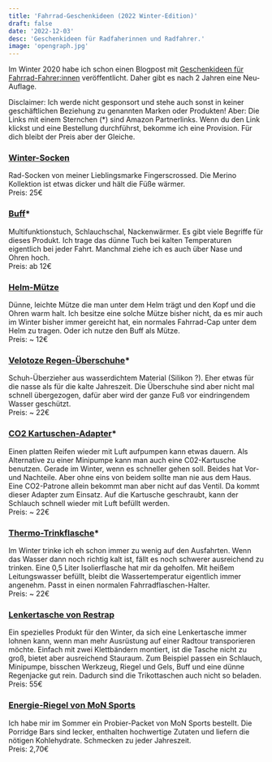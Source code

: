 ```yaml
---
title: 'Fahrrad-Geschenkideen (2022 Winter-Edition)'
draft: false
date: '2022-12-03'
desc: 'Geschenkideen für Radfaherinnen und Radfahrer.'
image: 'opengraph.jpg'
---
```


Im Winter 2020 habe ich schon einen Blogpost mit [Geschenkideen für Fahrrad-Fahrer:innen](fahrrad-geschenkideen) veröffentlicht. Daher gibt es nach 2 Jahren eine Neu-Auflage.

<p className="not-prose text-sm leading-tight">Disclaimer: Ich werde nicht gesponsort und stehe auch sonst in keiner geschäftlichen Beziehung zu genannten Marken oder Produkten! Aber: Die Links mit einem Sternchen (*) sind Amazon Partnerlinks. Wenn du den Link klickst und eine Bestellung durchführst, bekomme ich eine Provision. Für dich bleibt der Preis aber der Gleiche.</p>


### [Winter-Socken](https://fingerscrossed.design/collections/merino-1)
Rad-Socken von meiner Lieblingsmarke Fingerscrossed. Die Merino Kollektion ist etwas dicker und hält die Füße wärmer. <br />
Preis: 25€


### [Buff](https://amzn.to/3VmAS6Z)*
Multifunktionstuch, Schlauchschal, Nackenwärmer. Es gibt viele Begriffe für dieses Produkt. Ich trage das dünne Tuch bei kalten Temperaturen eigentlich bei jeder Fahrt. Manchmal ziehe ich es auch über Nase und Ohren hoch.<br />
Preis: ab 12€


### [Helm-Mütze](https://www.gorewear.com/de-de/m-thermo-muetze-100394)
Dünne, leichte Mütze die man unter dem Helm trägt und den Kopf und die Ohren warm halt. Ich besitze eine solche Mütze bisher nicht, da es mir auch im Winter bisher immer gereicht hat, ein normales Fahrrad-Cap unter dem Helm zu tragen. Oder ich nutze den Buff als Mütze.<br/>
Preis: ~ 12€


### [Velotoze Regen-Überschuhe](https://amzn.to/3EXdaas)*
Schuh-Überzieher aus wasserdichtem Material (Silikon ?). Eher etwas für die nasse als für die kalte Jahreszeit. Die Überschuhe sind aber nicht mal schnell übergezogen, dafür aber wird der ganze Fuß vor eindringendem Wasser geschützt.<br />
Preis: ~ 22€


### [CO2 Kartuschen-Adapter](https://amzn.to/3H5MWoY)*
Einen platten Reifen wieder mit Luft aufpumpen kann etwas dauern. Als Alternative zu einer Minipumpe kann man auch eine C02-Kartusche benutzen. Gerade im Winter, wenn es schneller gehen soll. Beides hat Vor- und Nachteile. Aber ohne eins von beidem sollte man nie aus dem Haus. Eine CO2-Patrone allein bekommt man aber nicht auf das Ventil. Da kommt dieser Adapter zum Einsatz. Auf die Kartusche geschraubt, kann der Schlauch schnell wieder mit Luft befüllt werden.<br />
Preis: ~ 22€


### [Thermo-Trinkflasche](https://amzn.to/3VLLM6j)*
Im Winter trinke ich eh schon immer zu wenig auf den Ausfahrten. Wenn das Wasser dann noch richtig kalt ist, fällt es noch schwerer ausreichend zu trinken. Eine 0,5 Liter Isolierflasche hat mir da geholfen. Mit heißem Leitungswasser befüllt, bleibt die Wassertemperatur eigentlich immer angenehm. Passt in einen normalen Fahrradflaschen-Halter.<br />
Preis: ~ 22€


### [Lenkertasche von Restrap](https://www.rosebikes.de/restrap-canister-bag-lenkerrolle-2690090)
Ein spezielles Produkt für den Winter, da sich eine Lenkertasche immer lohnen kann, wenn man mehr Ausrüstung auf einer Radtour transporieren möchte. Einfach mit zwei Klettbändern montiert, ist die Tasche nicht zu groß, bietet aber ausreichend Stauraum. Zum Beispiel passen ein Schlauch, Minipumpe, bisschen Werkzeug, Riegel und Gels, Buff und eine dünne Regenjacke gut rein. Dadurch sind die Trikottaschen auch nicht so beladen.<br />
Preis: 55€

### [Energie-Riegel von MoN Sports](https://mon-sports.com/porridge-bar?number=PORRIDGEBLUE)
Ich habe mir im Sommer ein Probier-Packet von MoN Sports bestellt. Die Porridge Bars sind lecker, enthalten hochwertige Zutaten und liefern die nötigen Kohlehydrate. Schmecken zu jeder Jahreszeit.<br />
Preis: 2,70€
